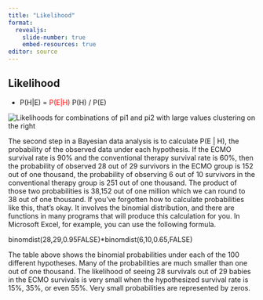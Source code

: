 ```yaml
---
title: "Likelihood"
format: 
  revealjs:
    slide-number: true
    embed-resources: true
editor: source
---
```


## Likelihood

-   P(H|E) = <span style="color:red;">P(E|H)</span> P(H) / P(E)

![](../images/bayes-likelihood.png "Likelihoods for combinations of pi1 and pi2 with large values clustering on the right")

::: notes

The second step in a Bayesian data analysis is to calculate P(E | H), the probability of the observed data under each hypothesis. If the ECMO survival rate is 90% and the conventional therapy survival rate is 60%, then the probability of observed 28 out of 29 survivors in the ECMO group is 152 out of one thousand, the probability of observing 6 out of 10 survivors in the conventional therapy group is 251 out of one thousand. The product of those two probabilities is 38,152 out of one million which we can round to 38 out of one thousand. If you've forgotten how to calculate probabilities like this, that's okay. It involves the binomial distribution, and there are functions in many programs that will produce this calculation for you. In Microsoft Excel, for example, you can use the following formula.

binomdist(28,29,0.95FALSE)*binomdist(6,10,0.65,FALSE)

The table above shows the binomial probabilities under each of the 100 different hypotheses.  Many of the probabilities are much smaller than one out of one thousand. The likelihood of seeing 28 survivals out of 29 babies in the ECMO survivals is very small when the hypothesized survival rate is 15%, 35%, or even 55%. Very small probabilities are represented by zeros.

:::

